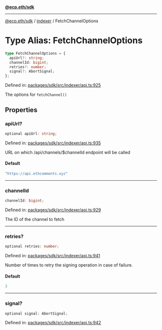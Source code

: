 [**@ecp.eth/sdk**](../../index.mdx)

***

[@ecp.eth/sdk](/sdk-reference/index.mdx) / [indexer](/sdk-reference/indexer/index.mdx) / FetchChannelOptions

# Type Alias: FetchChannelOptions

```ts
type FetchChannelOptions = {
  apiUrl?: string;
  channelId: bigint;
  retries?: number;
  signal?: AbortSignal;
};
```

Defined in: [packages/sdk/src/indexer/api.ts:925](https://github.com/ecp-eth/comments-monorepo/blob/main/packages/sdk/src/indexer/api.ts#L925)

The options for `fetchChannel()`

## Properties

### apiUrl?

```ts
optional apiUrl: string;
```

Defined in: [packages/sdk/src/indexer/api.ts:935](https://github.com/ecp-eth/comments-monorepo/blob/main/packages/sdk/src/indexer/api.ts#L935)

URL on which /api/channels/$channelId endpoint will be called

#### Default

```ts
"https://api.ethcomments.xyz"
```

***

### channelId

```ts
channelId: bigint;
```

Defined in: [packages/sdk/src/indexer/api.ts:929](https://github.com/ecp-eth/comments-monorepo/blob/main/packages/sdk/src/indexer/api.ts#L929)

The ID of the channel to fetch

***

### retries?

```ts
optional retries: number;
```

Defined in: [packages/sdk/src/indexer/api.ts:941](https://github.com/ecp-eth/comments-monorepo/blob/main/packages/sdk/src/indexer/api.ts#L941)

Number of times to retry the signing operation in case of failure.

#### Default

```ts
3
```

***

### signal?

```ts
optional signal: AbortSignal;
```

Defined in: [packages/sdk/src/indexer/api.ts:942](https://github.com/ecp-eth/comments-monorepo/blob/main/packages/sdk/src/indexer/api.ts#L942)
